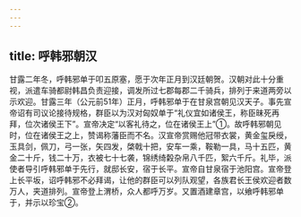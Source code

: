 ```yaml
---
---
---
```

title: 呼韩邪朝汉
---



甘露二年冬，呼韩邪单于叩五原塞，愿于次年正月到汉廷朝贺。汉朝对此十分重视，派遣车骑都尉韩昌负责迎接，调发所过七郡每郡二千骑兵，排列于来道两旁以示欢迎。甘露三年（公元前51年）正月，呼韩邪单于在甘泉宫朝见汉天子。事先宣帝诏有司议论接待规格，群臣以为汉对匈奴单于“礼仪宜如诸侯王，称臣昧死再拜，位次诸侯王下”。宣帝决定“以客礼待之，位在诸侯王上”①。故呼韩邪朝见时，位在诸侯王之上，赞谒称藩臣而不名。汉宣帝赏赐他冠带衣裳，黄金玺戾绶，玉具剑，佩刀，弓一张，矢四发，棨戟十把，安车一乘，鞍勒一具，马十五匹，黄金二十斤，钱二十万，衣被七十七袭，锦绣绮糓杂帛八千匹，絮六千斤。礼毕，派使者导引呼韩邪单于先行，就邸长安，宿于长平。宣帝自甘泉宿于池阳宫。宣帝登上长平坂，诏呼韩邪不必拜谒，让他的群臣可以列队观望，各族君长王侯欢迎者数万人，夹道排列。宣帝登上渭桥，众人都呼万岁。又置酒建章宫，以飨呼韩邪单于，并示以珍宝②。